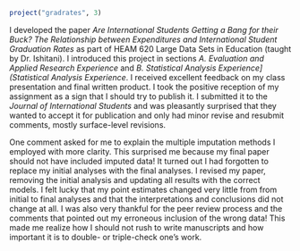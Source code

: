 ```r
project("gradrates", 3)
```

I developed the paper *Are International Students Getting a Bang for their Buck? The Relationship between Expenditures and International Student Graduation Rates* as part of HEAM 620 Large Data Sets in Education (taught by Dr. Ishitani). I introduced this project in sections *A. Evaluation and Applied Research Experience* and *B. Statistical Analysis Experience](Statistical Analysis Experience*. I received excellent feedback on my class presentation and final written product. I took the positive reception of my assignment as a sign that I should try to publish it. I submitted it to the *Journal of International Students* and was pleasantly surprised that they wanted to accept it for publication and only had minor revise and resubmit comments, mostly surface-level revisions.

One comment asked for me to explain the multiple imputation methods I employed with more clarity. This surprised me because my final paper should not have included imputed data! It turned out I had forgotten to replace my initial analyses with the final analyses. I revised my paper, removing the initial analysis and updating all results with the correct models. I felt lucky that my point estimates changed very little from from initial to final analyses and that the interpretations and conclusions did not change at all. I was also very thankful for the peer review process and the comments that pointed out my erroneous inclusion of the wrong data! This made me realize how I should not rush to write manuscripts and how important it is to double- or triple-check one’s work.
